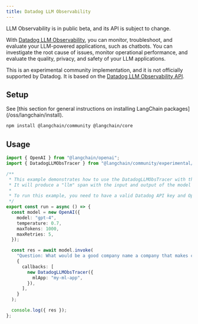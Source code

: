 ```yaml
---
title: Datadog LLM Observability
---
```


<Warning>
LLM Observability is in public beta, and its API is subject to change.
</Warning>

With [Datadog LLM Observability](https://docs.datadoghq.com/llm_observability/), you can monitor, troubleshoot, and evaluate your LLM-powered applications, such as chatbots. You can investigate the root cause of issues, monitor operational performance, and evaluate the quality, privacy, and safety of your LLM applications.

This is an experimental community implementation, and it is not officially supported by Datadog. It is based on the [Datadog LLM Observability API](https://docs.datadoghq.com/llm_observability/api).

## Setup

<Tip>
See [this section for general instructions on installing LangChain packages](/oss/langchain/install).
</Tip>

```bash npm
npm install @langchain/community @langchain/core
```

## Usage

```typescript
import { OpenAI } from "@langchain/openai";
import { DatadogLLMObsTracer } from "@langchain/community/experimental/callbacks/handlers/datadog";

/**
 * This example demonstrates how to use the DatadogLLMObsTracer with the OpenAI model.
 * It will produce a "llm" span with the input and output of the model inside the meta field.
 *
 * To run this example, you need to have a valid Datadog API key and OpenAI API key.
 */
export const run = async () => {
  const model = new OpenAI({
    model: "gpt-4",
    temperature: 0.7,
    maxTokens: 1000,
    maxRetries: 5,
  });

  const res = await model.invoke(
    "Question: What would be a good company name a company that makes colorful socks?\nAnswer:",
    {
      callbacks: [
        new DatadogLLMObsTracer({
          mlApp: "my-ml-app",
        }),
      ],
    }
  );

  console.log({ res });
};
```
